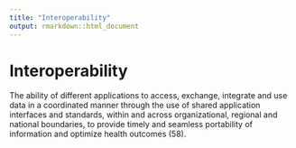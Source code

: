 ```yaml
---
title: "Interoperability"
output: rmarkdown::html_document
---
```


# Interoperability

The ability of different applications  to access, exchange, integrate and  use data in a coordinated manner  through the use of shared application  interfaces and  standards, within and  across  organizational, regional and  national  boundaries, to provide timely and  seamless portability of information and  optimize health outcomes (58).
